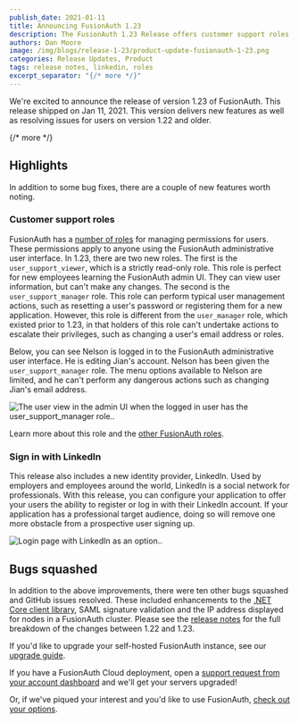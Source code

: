 ```yaml
---
publish_date: 2021-01-11 
title: Announcing FusionAuth 1.23
description: The FusionAuth 1.23 Release offers customer support roles as well as the LinkedIn identity provider
authors: Dan Moore
image: /img/blogs/release-1-23/product-update-fusionauth-1-23.png
categories: Release Updates, Product
tags: release notes, linkedin, roles
excerpt_separator: "{/* more */}"
---
```


We're excited to announce the release of version 1.23 of FusionAuth. This release shipped on Jan 11, 2021. This version delivers new features as well as resolving issues for users on version 1.22 and older.

{/* more */}

## Highlights

In addition to some bug fixes, there are a couple of new features worth noting.

### Customer support roles

FusionAuth has a [number of roles](/docs/v1/tech/core-concepts/roles#fusionauth-application-roles) for managing permissions for users. These permissions apply to anyone using the FusionAuth administrative user interface. In 1.23, there are two new roles. The first is the `user_support_viewer`, which is a strictly read-only role. This role is perfect for new employees learning the FusionAuth admin UI. They can view user information, but can't make any changes. The second is the `user_support_manager` role. This role can perform typical user management actions, such as resetting a user's password or registering them for a new application. However, this role is different from the `user_manager` role, which existed prior to 1.23, in that holders of this role can't undertake actions to escalate their privileges, such as changing a user's email address or roles.

Below, you can see Nelson is logged in to the FusionAuth administrative user interface. He is editing Jian's account. Nelson has been given the `user_support_manager` role. The menu options available to Nelson are limited, and he can't perform any dangerous actions such as changing Jian's email address.

![The user view in the admin UI when the logged in user has the user_support_manager role..](/img/blogs/release-1-23/user-edit-with-user-support-manager-role.png)

Learn more about this role and the [other FusionAuth roles](/docs/v1/tech/core-concepts/roles#fusionauth-application-roles).

### Sign in with LinkedIn

This release also includes a new identity provider, LinkedIn. Used by employers and employees around the world, LinkedIn is a social network for professionals. With this release, you can configure your application to offer your users the ability to register or log in with their LinkedIn account. If your application has a professional target audience, doing so will remove one more obstacle from a prospective user signing up.

![Login page with LinkedIn as an option..](/img/blogs/release-1-23/linkedin-login.png)

## Bugs squashed

In addition to the above improvements, there were ten other bugs squashed and GitHub issues resolved. These included enhancements to the [.NET Core client library](/docs/v1/tech/client-libraries/netcore), SAML signature validation and the IP address displayed for nodes in a FusionAuth cluster. Please see the [release notes](/docs/v1/tech/release-notes#version-1-23-0) for the full breakdown of the changes between 1.22 and 1.23. 

If you'd like to upgrade your self-hosted FusionAuth instance, see our [upgrade guide](/docs/v1/tech/admin-guide/upgrade). 

If you have a FusionAuth Cloud deployment, open a <a href="https://account.fusionauth.io/account/support/" target="_blank">support request from your account dashboard</a> and we'll get your servers upgraded!

Or, if we've piqued your interest and you'd like to use FusionAuth, [check out your options](/pricing).
